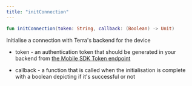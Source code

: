 ```yaml
---
title: "initConnection"
---
```

```kotlin kotlin
fun initConnection(token: String, callback: (Boolean) -> Unit)

```

Initialise a connection with Terra's backend for the device

*   token - an authentication token that should be generated in your backend from [the Mobile SDK Token endpoint](/reference/generate-authentication-token)
    
*   callback - a function that is called when the initialisation is complete with a boolean depicting if it's successful or not



